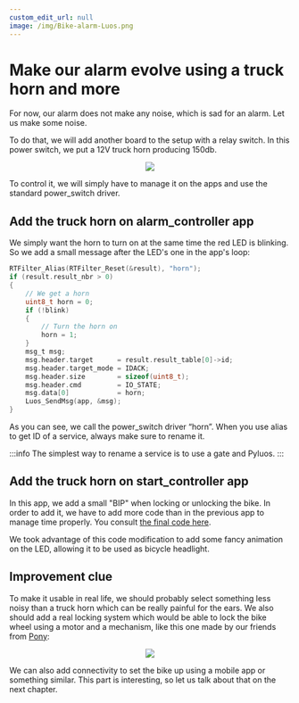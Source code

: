 ```yaml
---
custom_edit_url: null
image: /img/Bike-alarm-Luos.png
---
```



# Make our alarm evolve using a truck horn and more

For now, our alarm does not make any noise, which is sad for an alarm. Let us make some noise.

To do that, we will add another board to the setup with a relay switch. In this power switch, we put a 12V truck horn producing 150db.

<div align="center">
  <Image
    src="/img/tutorials/Bike_alarm/truck_horn.jpeg"
  />
</div>

To control it, we will simply have to manage it on the apps and use the standard power_switch driver.

## Add the truck horn on alarm_controller app

We simply want the horn to turn on at the same time the red LED is blinking. So we add a small message after the LED's one in the app's loop:

```c
RTFilter_Alias(RTFilter_Reset(&result), "horn");
if (result.result_nbr > 0)
{
    // We get a horn
    uint8_t horn = 0;
    if (!blink)
    {
        // Turn the horn on
        horn = 1;
    }
    msg_t msg;
    msg.header.target      = result.result_table[0]->id;
    msg.header.target_mode = IDACK;
    msg.header.size        = sizeof(uint8_t);
    msg.header.cmd         = IO_STATE;
    msg.data[0]            = horn;
    Luos_SendMsg(app, &msg);
}
```

As you can see, we call the power_switch driver “horn”. When you use alias to get ID of a service, always make sure to rename it.

:::info
The simplest way to rename a service is to use a gate and Pyluos.
:::

## Add the truck horn on start_controller app

In this app, we add a small "BIP" when locking or unlocking the bike. In order to add it, we have to add more code than in the previous app to manage time properly.
You consult [the final code here](https://github.com/Luos-io/Luos/tree/main/Examples/Apps/Start_controller).

We took advantage of this code modification to add some fancy animation on the LED, allowing it to be used as bicycle headlight.

## Improvement clue

To make it usable in real life, we should probably select something less noisy than a truck horn which can be really painful for the ears.
We also should add a real locking system which would be able to lock the bike wheel using a motor and a mechanism, like this one made by our friends from [Pony](https://getapony.com/):

<div align="center">
  <Image
    src="/img/tutorials/Bike_alarm/pony_lock.jpeg"
  />
</div>

We can also add connectivity to set the bike up using a mobile app or something similar. This part is interesting, so let us talk about that on the next chapter.

